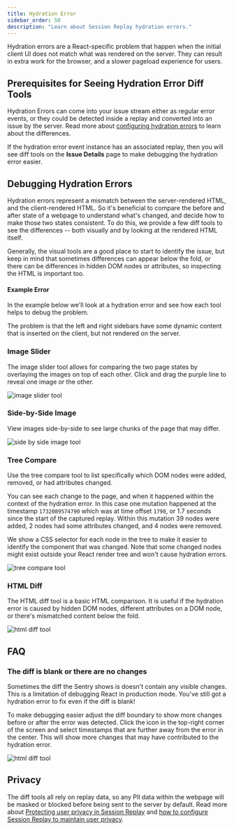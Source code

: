 ```yaml
---
title: Hydration Error
sidebar_order: 50
description: "Learn about Session Replay hydration errors."
---
```


Hydration errors are a React-specific problem that happen when the initial client UI does not match what was rendered on the server. They can result in extra work for the browser, and a slower pageload experience for users.

## Prerequisites for Seeing Hydration Error Diff Tools

Hydration Errors can come into your issue stream either as regular error events, or they could be detected inside a replay and converted into an issue by the server. Read more about
[configuring hydration errors](/platforms/javascript/session-replay/issue-types/) to learn about the differences.

If the hydration error event instance has an associated replay, then you will see diff tools on the **Issue Details** page to make debugging the hydration error easier.

## Debugging Hydration Errors

Hydration errors represent a mismatch between the server-rendered HTML, and the client-rendered HTML. So it's beneficial to compare the before and after state of a webpage to understand what's changed, and decide how to make those two states consistent. To do this, we provide a few diff tools to see the differences -- both visually and by looking at the rendered HTML itself.

Generally, the visual tools are a good place to start to identify the issue, but keep in mind that sometimes differences can appear below the fold, or there can be differences in hidden DOM nodes or attributes, so inspecting the HTML is important too.

#### Example Error

In the example below we'll look at a hydration error and see how each tool helps to debug the problem.

The problem is that the left and right sidebars have some dynamic content that is inserted on the client, but not rendered on the server.

### Image Slider

The image slider tool allows for comparing the two page states by overlaying the images on top of each other. Click and drag the purple line to reveal one image or the other.

![image slider tool](./img/hydration-error-image-slider-tool.gif)

### Side-by-Side Image

View images side-by-side to see large chunks of the page that may differ.

![side by side image tool](./img/hydration-error-side-by-side-image-tool.png)

### Tree Compare

Use the tree compare tool to list specifically which DOM nodes were added, removed, or had attributes changed.

You can see each change to the page, and when it happened within the context of the hydration error. In this case one mutation happened at the timestamp `1732089574790` which was at time offset `1790`, or 1.7 seconds since the start of the captured replay. Within this mutation 39 nodes were added, 2 nodes had some attributes changed, and 4 nodes were removed.

We show a CSS selector for each node in the tree to make it easier to identify the component that was changed. Note that some changed nodes might exist outside your React render tree and won't cause hydration errors.

![tree compare tool](./img/hydration-error-tree-compare-tool.png)

### HTML Diff

The HTML diff tool is a basic HTML comparison. It is useful if the hydration error is caused by hidden DOM nodes, different attributes on a DOM node, or there's mismatched content below the fold.

![html diff tool](./img/hydration-error-html-diff-tool.png)

## FAQ

### The diff is blank or there are no changes

Sometimes the diff the Sentry shows is doesn't contain any visible changes. This is a limitation of debugging React in production mode. You've still got a hydration error to fix even if the diff is blank!

To make debugging easier adjust the diff boundary to show more changes before or after the error was detected. Click the icon in the top-right corner of the screen and select timestamps that are further away from the error in the center. This will show more changes that may have contributed to the hydration error.

![html diff tool](./img/hydration-error-adjust-bounds.png)

## Privacy

The diff tools all rely on replay data, so any PII data within the webpage will be masked or blocked before being sent to the server by default. Read more about [Protecting user privacy in Session Replay](/security-legal-pii/scrubbing/protecting-user-privacy/) and [how to configure Session Replay to maintain user privacy](/platforms/javascript/session-replay/privacy/).

